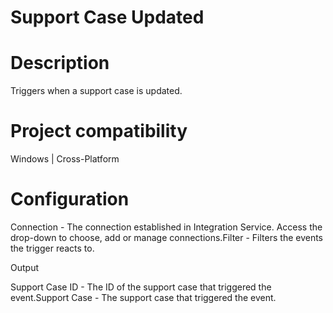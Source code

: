 ﻿# Support Case Updated

# Description

Triggers when a support case is updated.

# Project compatibility

Windows | Cross-Platform

# Configuration

Connection - The
                        connection established in Integration Service. Access the drop-down to
                        choose, add or manage connections.Filter - Filters the
                        events the trigger reacts to.

Output

Support Case ID - The ID of the support case that triggered the
                        event.Support Case - The support case that triggered the event.
